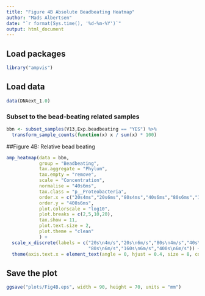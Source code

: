 ```yaml
---
title: "Figure 4B Absolute Beadbeating Heatmap"
author: "Mads Albertsen"
date: "`r format(Sys.time(), '%d-%m-%Y')`"
output: html_document
---
```


## Load packages
```r
library("ampvis")
```

## Load data
```r
data(DNAext_1.0)
```

### Subset to the bead-beating related samples
```r
bbn <- subset_samples(V13,Exp.beadbeating == "YES") %>%
  transform_sample_counts(function(x) x / sum(x) * 100)
```

##Figure 4B: Relative bead beating
```r
amp_heatmap(data = bbn,
            group = "Beadbeating",
            tax.aggregate = "Phylum",
            tax.empty = "remove",
            scale = "Concentration",
            normalise = "40s6ms",
            tax.class = "p__Proteobacteria",
            order.x = c("20s4ms","20s6ms","80s4ms","40s6ms","80s6ms","160s6ms","400s6ms"),
            order.y = "400s6ms",            
            plot.colorscale = "log10",
            plot.breaks = c(2,5,10,20), 
            tax.show = 11,
            plot.text.size = 2,
            plot.theme = "clean"
            ) + 
  scale_x_discrete(labels = c("20s\n4m/s","20s\n6m/s","80s\n4m/s","40s\n6m/s",
                              "80s\n6m/s","160s\n6m/s","400s\n6m/s")) +
  theme(axis.text.x = element_text(angle = 0, hjust = 0.4, size = 8, color = "black"))
```

## Save the plot
```r
ggsave("plots/Fig4B.eps", width = 90, height = 70, units = "mm")
```